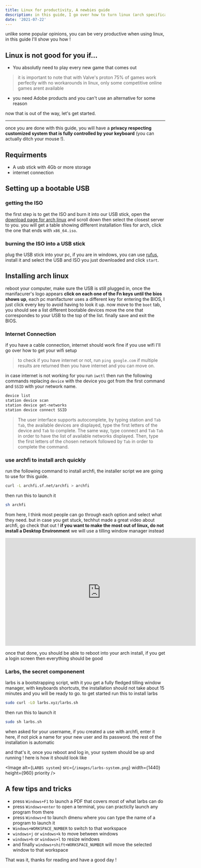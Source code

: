 ```yaml
---
title: Linux for productivity, A newbies guide
description: in this guide, I go over how to turn linux (arch specifically) into a productivity machine in less than a day
date: '2021-07-22'
---
```


unlike some popular opinions, you can be very productive when using linux, in this guide I'll show you how !

## Linux is not good for you if...
- You absolutly need to play every new game that comes out
> it is important to note that with Valve's proton 75% of games work perfectly with no workarounds in linux, only some competitive online games arent available
- you need Adobe products and you can't use an alternative for some reason

now that is out of the way, let's get started.

---

once you are done with this guide, you will have a **privacy respecting customized system that is fully controlled by your keyboard** (you can actually ditch your mouse !).

## Requirments
- A usb stick with 4Gb or more storage
- internet connection
## Setting up a bootable USB
### getting the ISO
the first step is to get the ISO and burn it into our USB stick, open the <a href="https://archlinux.org/download" target="_blank">download page for arch linux</a> and scroll down then select the closest server to you. you will get a table showing different installation files for arch, click the one that ends with `x86_64.iso`.
### burning the ISO into a USB stick
plug the USB stick into your pc, if you are in windows, you can use <a href="https://rufus.ie" target="_blank" >rufus</a>, install it and select the USB and ISO you just downloaded and click `start`.

## Installing arch linux
reboot your computer, make sure the USB is still plugged in, once the manifacurer's logo appears **click on each one of the Fn keys until the bios shows up**, each pc manifacturer uses a different key for entering the BIOS, I just click every key to avoid having to look it up. now move to the `boot` tab, you should see a list different bootable devices move the one that correspondes to your USB to the top of the list. finally save and exit the BIOS.

### Internet Connection
if you have a cable connection, internet should work fine if you use wifi I'll go over how to get your wifi setup
> to check if you have internet or not, run `ping google.com` if multiple results are returned then you have internet and you can move on.

in case internet is not working for you run `iwctl` then run the following commands replacing `device` with the device you got from the first command and `SSID` with your network name.
```bash
device list
station device scan
station device get-networks
station device connect SSID
```
> The user interface supports autocomplete, by typing station and `Tab` `Tab`, the available devices are displayed, type the first letters of the device and `Tab` to complete. The same way, type connect and `Tab` `Tab` in order to have the list of available networks displayed. Then, type the first letters of the chosen network followed by `Tab` in order to complete the command.

### use archfi to install arch quickly
run the following command to install archfi, the installer script we are going to use for this guide.
```bash
curl -L archfi.sf.net/archfi > archfi
```

then run this to launch it
```bash
sh archfi
```
from here, I think most people can go through each option and select what they need. but in case you get stuck, techhut made a great video about archfi, go check that out !
**if you want to make the most out of linux, do not install a Desktop Environment** we will use a tilling window manager instead
<iframe width="600" height="339" src="https://www.youtube.com/embed/u2l54FMgWq4" title="YouTube video player" frameborder="0" allow="accelerometer; autoplay; clipboard-write; encrypted-media; gyroscope; picture-in-picture" allowfullscreen></iframe>

once that done, you should be able to reboot into your arch install, if you get a login screen then everything should be good

### Larbs, the secret componenent
larbs is a bootstrapping script, with it you get a fully fledged tilling window manager, with keyboards shortcuts, the installation should not take about 15 minutes and you will be ready to go.
to get started run this to install larbs
```bash
sudo curl -LO larbs.xyz/larbs.sh
```
then run this to launch it
```bash
sudo sh larbs.sh
```
when asked for your username, if you created a use with archfi, enter it here, if not pick a name for your new user and its password. the rest of the installation is automatic

and that's it, once you reboot and log in, your system should be up and running ! here is how it should look like

<Image
  alt={`LARBS system`}
  src={`/images/larbs-system.png`}
  width={1440}
  height={960}
  priority
/>

## A few tips and tricks
- press `Windows+F1` to launch a PDF that covers most of what larbs can do
- press `Windows+enter` to open a terminal, you can practiclly launch any program from there
- press `Windows+d` to launch dmenu where you can type the name of a program to launch it
- `Windows+WORKSPACE_NUMBER` to switch to that workspace
- `windows+j` or `windows+k` to move between windows
- `windows+h` or `windows+l` to resize windows
- and finally `windows+shift+WORKSPACE_NUMBER` will move the selected window to that workspace

That was it, thanks for reading and have a good day !